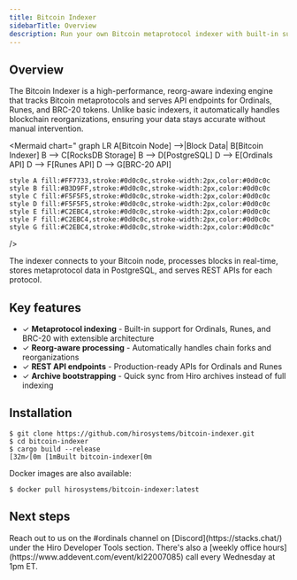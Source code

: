 ```yaml
---
title: Bitcoin Indexer
sidebarTitle: Overview
description: Run your own Bitcoin metaprotocol indexer with built-in support for Ordinals, Runes, and BRC-20 tokens.
---
```


## Overview

The Bitcoin Indexer is a high-performance, reorg-aware indexing engine that tracks Bitcoin metaprotocols and serves API endpoints for Ordinals, Runes, and BRC-20 tokens. Unlike basic indexers, it automatically handles blockchain reorganizations, ensuring your data stays accurate without manual intervention.

<Mermaid
  chart="
graph LR
    A[Bitcoin Node] -->|Block Data| B[Bitcoin Indexer]
    B --> C[RocksDB Storage]
    B --> D[PostgreSQL]
    D --> E[Ordinals API]
    D --> F[Runes API]
    D --> G[BRC-20 API]
    
    style A fill:#FF7733,stroke:#0d0c0c,stroke-width:2px,color:#0d0c0c
    style B fill:#B3D9FF,stroke:#0d0c0c,stroke-width:2px,color:#0d0c0c
    style C fill:#F5F5F5,stroke:#0d0c0c,stroke-width:2px,color:#0d0c0c
    style D fill:#F5F5F5,stroke:#0d0c0c,stroke-width:2px,color:#0d0c0c
    style E fill:#C2EBC4,stroke:#0d0c0c,stroke-width:2px,color:#0d0c0c
    style F fill:#C2EBC4,stroke:#0d0c0c,stroke-width:2px,color:#0d0c0c
    style G fill:#C2EBC4,stroke:#0d0c0c,stroke-width:2px,color:#0d0c0c"
/>

The indexer connects to your Bitcoin node, processes blocks in real-time, stores metaprotocol data in PostgreSQL, and serves REST APIs for each protocol.

## Key features

- ✓ **Metaprotocol indexing** - Built-in support for Ordinals, Runes, and BRC-20 with extensible architecture
- ✓ **Reorg-aware processing** - Automatically handles chain forks and reorganizations
- ✓ **REST API endpoints** - Production-ready APIs for Ordinals and Runes
- ✓ **Archive bootstrapping** - Quick sync from Hiro archives instead of full indexing

## Installation

```terminal
$ git clone https://github.com/hirosystems/bitcoin-indexer.git
$ cd bitcoin-indexer
$ cargo build --release
[32m✓[0m [1mBuilt bitcoin-indexer[0m
```

Docker images are also available:

```terminal
$ docker pull hirosystems/bitcoin-indexer:latest
```

## Next steps

<Cards>
  <NextCard
    href="/tools/bitcoin-indexer/overview/quickstart"
    title="Quickstart"
    description="Set up your indexer using Hiro archives in 30 minutes"
  />
  <NextCard
    href="/tools/bitcoin-indexer/overview/concepts"
    title="Core concepts"
    description="Understand metaprotocols, reorgs, and indexing architecture"
  />
</Cards>

<Callout title="Need help with the Bitcoin Indexer?" type="help">
Reach out to us on the <span className="font-bold">#ordinals</span> channel on [Discord](https://stacks.chat/) under the Hiro Developer Tools section. There's also a [weekly office hours](https://www.addevent.com/event/kI22007085) call every Wednesday at 1pm ET.
</Callout>
